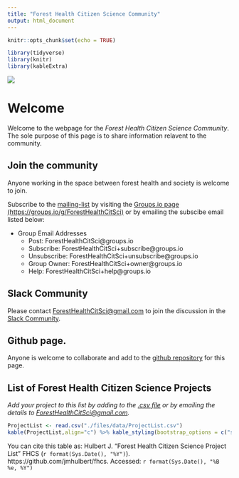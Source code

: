 ```yaml
---
title: "Forest Health Citizen Science Community"
output: html_document
---
```


```r
knitr::opts_chunk$set(echo = TRUE)
```

```r
library(tidyverse)
library(knitr)
library(kableExtra)
```

![](files/images/landscape_header_image.jpg)

# Welcome

Welcome to the webpage for the *Forest Health Citizen Science Community*. The sole purpose of this page is to share information relavent to the community. 

## Join the community

Anyone working in the space between forest health and society is welcome to join.

Subscribe to the [mailing-list](https://groups.io/foresthealthcitsci) by visiting the [Groups.io page (https://groups.io/g/ForestHealthCitSci)](https://groups.io/g/ForestHealthCitSci) or by emailing the subscibe email listed below: 

* Group Email Addresses
  +  Post: ForestHealthCitSci@groups.io
  +  Subscribe: ForestHealthCitSci+subscribe@groups.io
  +  Unsubscribe: ForestHealthCitSci+unsubscribe@groups.io
  +  Group Owner: ForestHealthCitSci+owner@groups.io
  +  Help: ForestHealthCitSci+help@groups.io

## Slack Community

Please contact <ForestHealthCitSci@gmail.com> to join the discussion in the [Slack Community](https://foresthealthcitsci.slack.com). 

## Github page. 
Anyone is welcome to collaborate and add to the [github repository](https://github.com/jmhulbert/fhcs) for this page. 

## List of Forest Health Citizen Science Projects

*Add your project to this list by adding to the [.csv file](https://github.com/jmhulbert/fhcs/blob/7abe537b37548a2aa3f0cffe2a85c6763f559be1/files/data/ProjectList.csv) or by emailing the details to <ForestHealthCitSci@gmail.com>.* 

```r
ProjectList <- read.csv("./files/data/ProjectList.csv")
kable(ProjectList,align="c") %>% kable_styling(bootstrap_options = c("striped", "hover", "condensed", "responsive",full_width=F)) %>% scroll_box(width = "100%", height = "400px") #
```

You can cite this table as: Hulbert J. “Forest Health Citizen Science Project List” FHCS (`r format(Sys.Date(), "%Y")`). https://github.com/jmhulbert/fhcs. Accessed: `r format(Sys.Date(), "%B %e, %Y")`
